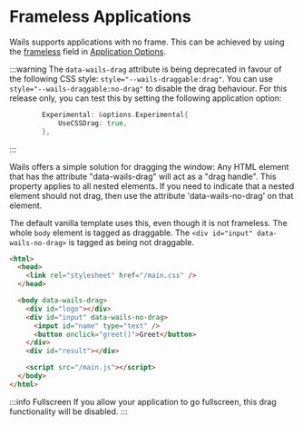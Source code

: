 # Frameless Applications

Wails supports applications with no frame. This can be achieved by using the [frameless](../reference/options.mdx#frameless) field in [Application Options](../reference/options.mdx#application-options).

:::warning The `data-wails-drag` attribute is being deprecated in favour of the following CSS style: `style="--wails-draggable:drag"`. You can use `style="--wails-draggable:no-drag"` to disable the drag behaviour. For this release only, you can test this by setting the following application option:

```go
        Experimental: &options.Experimental{
            UseCSSDrag: true,
        },
```

:::

Wails offers a simple solution for dragging the window: Any HTML element that has the attribute "data-wails-drag" will act as a "drag handle". This property applies to all nested elements. If you need to indicate that a nested element should not drag, then use the attribute 'data-wails-no-drag' on that element.

The default vanilla template uses this, even though it is not frameless. The whole `body` element is tagged as draggable. The `<div id="input" data-wails-no-drag>` is tagged as being not draggable.

```html
<html>
  <head>
    <link rel="stylesheet" href="/main.css" />
  </head>

  <body data-wails-drag>
    <div id="logo"></div>
    <div id="input" data-wails-no-drag>
      <input id="name" type="text" />
      <button onclick="greet()">Greet</button>
    </div>
    <div id="result"></div>

    <script src="/main.js"></script>
  </body>
</html>
```

:::info Fullscreen
  If you allow your application to go fullscreen, this drag functionality will be disabled.
:::
